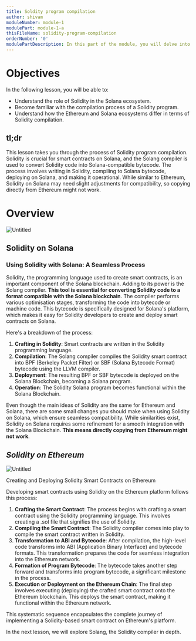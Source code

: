 ```yaml
---
title: Soldity program compilation
author: shivam
moduleNumber: module-1
modulePart: module-1-a
thisFileName: solidity-program-compilation
orderNumber: '0'
modulePartDescription: In this part of the module, you will delve into the role of Solidity in building Solana programs. You will explore Solang, Solana accounts, and conduct a comparative analysis of Solidity for Solana versus Ethereum.
---
```


# Objectives

In the following lesson, you will be able to:

- Understand the role of Solidity in the Solana ecosystem.
- Become familiar with the compilation process of a Solidity program.
- Understand how the Ethereum and Solana ecosystems differ in terms of Solidity compilation.

## tl;dr

This lesson takes you through the process of Solidity program compilation. Solidity is crucial for smart contracts on Solana, and the Solang compiler is used to convert Solidity code into Solana-compatible bytecode. The process involves writing in Solidity, compiling to Solana bytecode, deploying on Solana, and making it operational. While similar to Ethereum, Solidity on Solana may need slight adjustments for compatibility, so copying directly from Ethereum might not work.

# Overview

![Untitled](https://prod-files-secure.s3.us-west-2.amazonaws.com/df3c1e0d-01b0-4523-b846-e1bb2ca88f61/462fafb1-7d5d-4290-8ac9-aa4e6f8d41ee/Untitled.jpeg)

## **Solidity on Solana**

### Using Solidity with Solana: A Seamless Process

Solidity, the programming language used to create smart contracts, is an important component of the Solana blockchain. Adding to its power is the Solang compiler. **This tool is essential for converting Solidity code to a format compatible with the Solana blockchain**. The compiler performs various optimisation stages, transforming the code into bytecode or machine code. This bytecode is specifically designed for Solana's platform, which makes it easy for Solidity developers to create and deploy smart contracts on Solana.

Here's a breakdown of the process:

1. **Crafting in Solidity**: Smart contracts are written in the Solidity programming language.
2. **Compilation**: The Solang compiler compiles the Solidity smart contract into BPF (Berkeley Packet Filter) or SBF (Solana Bytecode Format) bytecode using the LLVM compiler.
3. **Deployment**: The resulting BPF or SBF bytecode is deployed on the Solana Blockchain, becoming a Solana program.
4. **Operation**: The Solidity Solana program becomes functional within the Solana Blockchain.

Even though the main ideas of Solidity are the same for Ethereum and Solana, there are some small changes you should make when using Solidity on Solana, which ensure seamless compatibility. While similarities exist, Solidity on Solana requires some refinement for a smooth integration with the Solana Blockchain. **This means directly copying from Ethereum might not work**.

## ***Solidity on Ethereum***

![Untitled](https://prod-files-secure.s3.us-west-2.amazonaws.com/df3c1e0d-01b0-4523-b846-e1bb2ca88f61/d33ff8de-b5a7-4b33-a1b1-558583198daa/Untitled.jpeg)

Creating and Deploying Solidity Smart Contracts on Ethereum

Developing smart contracts using Solidity on the Ethereum platform follows this process:

1. **Crafting the Smart Contract**: The process begins with crafting a smart contract using the Solidity programming language. This involves creating a .sol file that signifies the use of Solidity.
2. **Compiling the Smart Contract**: The Solidity compiler comes into play to compile the smart contract written in Solidity.
3. **Transformation to ABI and Bytecode**: After compilation, the high-level code transforms into ABI (Application Binary Interface) and bytecode formats. This transformation prepares the code for seamless integration into the Ethereum network.
4. **Formation of Program Bytecode**: The bytecode takes another step forward and transforms into program bytecode, a significant milestone in the process.
5. **Execution or Deployment on the Ethereum Chain**: The final step involves executing (deploying) the crafted smart contract onto the Ethereum blockchain. This deploys the smart contract, making it functional within the Ethereum network.

This systematic sequence encapsulates the complete journey of implementing a Solidity-based smart contract on Ethereum's platform. 

In the next lesson, we will explore Solang, the Solidity compiler in depth.

